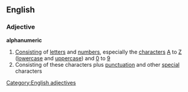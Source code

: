 ==English==
===Adjective===
'''alphanumeric'''
#[[Consisting]] of [[letter]]s and [[number]]s, especially the [[character]]s [[A]] to [[Z]] ([[lowercase]] and [[uppercase]]) and [[0]] to [[9]]
#Consisting of these characters plus [[punctuation]] and other [[special]] characters
[[Category:English adjectives]]